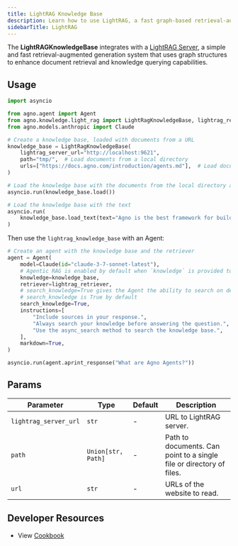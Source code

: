 ```yaml
---
title: LightRAG Knowledge Base
description: Learn how to use LightRAG, a fast graph-based retrieval-augmented generation system for enhanced knowledge querying.
sidebarTitle: LightRAG
---
```


The **LightRAGKnowledgeBase** integrates with a [LightRAG Server](https://github.com/HKUDS/LightRAG), a simple and fast retrieval-augmented generation system that uses graph structures to enhance document retrieval and knowledge querying capabilities.

## Usage


```python knowledge_base.py
import asyncio

from agno.agent import Agent
from agno.knowledge.light_rag import LightRagKnowledgeBase, lightrag_retriever
from agno.models.anthropic import Claude

# Create a knowledge base, loaded with documents from a URL
knowledge_base = LightRagKnowledgeBase(
    lightrag_server_url="http://localhost:9621",
    path="tmp/",  # Load documents from a local directory
    urls=["https://docs.agno.com/introduction/agents.md"],  # Load documents from a URL
)

# Load the knowledge base with the documents from the local directory and the URL
asyncio.run(knowledge_base.load())

# Load the knowledge base with the text
asyncio.run(
    knowledge_base.load_text(text="Agno is the best framework for building Agents")
)

```

Then use the `lightrag_knowledge_base` with an Agent:

```python agent.py
# Create an agent with the knowledge base and the retriever
agent = Agent(
    model=Claude(id="claude-3-7-sonnet-latest"),
    # Agentic RAG is enabled by default when `knowledge` is provided to the Agent.
    knowledge=knowledge_base,
    retriever=lightrag_retriever,
    # search_knowledge=True gives the Agent the ability to search on demand
    # search_knowledge is True by default
    search_knowledge=True,
    instructions=[
        "Include sources in your response.",
        "Always search your knowledge before answering the question.",
        "Use the async_search method to search the knowledge base.",
    ],
    markdown=True,
)

asyncio.run(agent.aprint_response("What are Agno Agents?"))
```

## Params

| Parameter | Type | Default | Description |
|-----------|------|---------|-------------|
| `lightrag_server_url` | `str` | - | URL to LightRAG server. |
| `path` | `Union[str, Path]` | - | Path to documents. Can point to a single file or directory of files. |
| `url` | `str` | - | URLs of the website to read. |


## Developer Resources

- View [Cookbook](https://github.com/agno-agi/agno/blob/main/cookbook/agent_concepts/agentic_search/lightrag) 